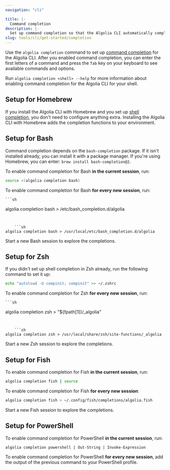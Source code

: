 ```yaml
---
navigation: "cli"

title: |-
  Command completion
description: |-
  Set up command completion so that the Algolia CLI automatically completes your commands.
slug: tools/cli/get-started/completion
---
```



Use the `algolia completion` command to set up [command completion](https://en.wikipedia.org/wiki/Command-line_completion) for the Algolia CLI.
After you enabled command completion,
you can enter the first letters of a command and press the `Tab` key on your keyboard to see available commands and options.

Run `algolia completion <shell> --help` for more information about enabling command completion for the Algolia CLI for your shell.


## Setup for Homebrew

If you install the Algolia CLI with Homebrew and you set up [shell completion](https://docs.brew.sh/Shell-Completion),
you don't need to configure anything extra.
Installing the Algolia CLI with Homebrew adds the completion functions to your environment.

## Setup for Bash

Command completion depends on the `bash-completion` package.
If it isn't installed already, you can install it with a package manager.
If you're using Homebrew, you can enter: `brew install bash-completion@2`.

To enable command completion for Bash **in the current session**, run:

```sh
source <(algolia completion bash)
```

To enable command completion for Bash **for every new session**, run:




<CodeSnippetGroup>

    
    ```sh
algolia completion bash > /etc/bash_completion.d/algolia
```

    
    ```sh
algolia completion bash > /usr/local/etc/bash_completion.d/algolia
```

</CodeSnippetGroup>



Start a new Bash session to explore the completions.

## Setup for Zsh

If you didn't set up shell completion in Zsh already, run the following command to set it up:

```sh
echo "autoload -U compinit; compinit" >> ~/.zshrc
```

To enable command completion for Zsh **for every new session**, run:




<CodeSnippetGroup>

    
    ```sh
algolia completion zsh > "${fpath[1]}/_algolia"
```

    
    ```sh
algolia completion zsh > /usr/local/share/zsh/site-functions/_algolia
```

</CodeSnippetGroup>



Start a new Zsh session to explore the completions.

## Setup for Fish

To enable command completion for Fish **in the current session**, run:

```sh
algolia completion fish | source
```

To enable command completion for Fish **for every new session**:

```sh
algolia completion fish > ~/.config/fish/completions/algolia.fish
```

Start a new Fish session to explore the completions.

## Setup for PowerShell



To enable command completion for PowerShell **in the current session**, run:

```sh
algolia completion powershell | Out-String | Invoke-Expression
```

To enable command completion for PowerShell **for every new session**,
add the output of the previous command to your PowerShell profile.
